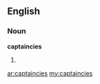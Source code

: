 ==English==

===Noun===
'''captaincies'''

# {{plural of|[[captaincy]]}}

[[ar:captaincies]]
[[my:captaincies]]